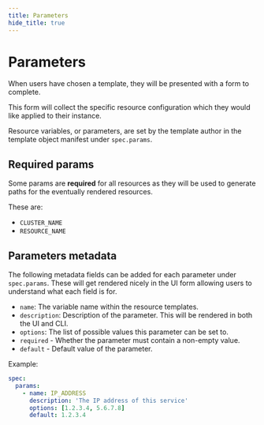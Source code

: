 ```yaml
---
title: Parameters
hide_title: true
---
```



# Parameters <TierLabel tiers="Enterprise" />

When users have chosen a template, they will be presented with a form to
complete.

This form will collect the specific resource configuration which they would like
applied to their instance.

Resource variables, or parameters, are set by the template author in the
template object manifest under `spec.params`.

## Required params

Some params are **required** for all resources as they will be used to generate
paths for the eventually rendered resources.

These are:
- `CLUSTER_NAME`
- `RESOURCE_NAME`

## Parameters metadata

The following metadata fields can be added for each parameter under
`spec.params`. These will get rendered nicely in the UI form allowing users to understand
what each field is for.

- `name`: The variable name within the resource templates.
- `description`: Description of the parameter. This will be rendered in both the UI
	and CLI.
- `options`: The list of possible values this parameter can be set to.
- `required` -  Whether the parameter must contain a non-empty value.
- `default` - Default value of the parameter.

Example:
```yaml
spec:
  params:
    - name: IP_ADDRESS
      description: 'The IP address of this service'
      options: [1.2.3.4, 5.6.7.8]
      default: 1.2.3.4
```
